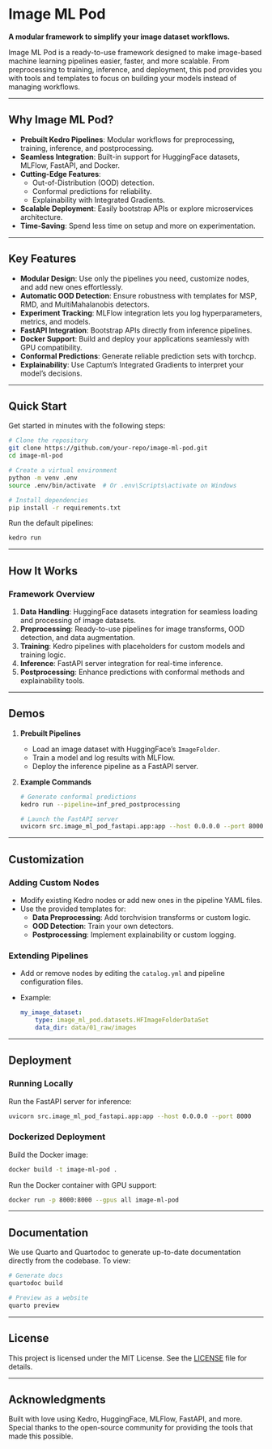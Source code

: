 # Image ML Pod

**A modular framework to simplify your image dataset workflows.**

Image ML Pod is a ready-to-use framework designed to make image-based machine learning pipelines easier, faster, and more scalable. From preprocessing to training, inference, and deployment, this pod provides you with tools and templates to focus on building your models instead of managing workflows.

---

## **Why Image ML Pod?**

- **Prebuilt Kedro Pipelines**: Modular workflows for preprocessing, training, inference, and postprocessing.
- **Seamless Integration**: Built-in support for HuggingFace datasets, MLFlow, FastAPI, and Docker.
- **Cutting-Edge Features**:
  - Out-of-Distribution (OOD) detection.
  - Conformal predictions for reliability.
  - Explainability with Integrated Gradients.
- **Scalable Deployment**: Easily bootstrap APIs or explore microservices architecture.
- **Time-Saving**: Spend less time on setup and more on experimentation.

---

## **Key Features**

- **Modular Design**: Use only the pipelines you need, customize nodes, and add new ones effortlessly.
- **Automatic OOD Detection**: Ensure robustness with templates for MSP, RMD, and MultiMahalanobis detectors.
- **Experiment Tracking**: MLFlow integration lets you log hyperparameters, metrics, and models.
- **FastAPI Integration**: Bootstrap APIs directly from inference pipelines.
- **Docker Support**: Build and deploy your applications seamlessly with GPU compatibility.
- **Conformal Predictions**: Generate reliable prediction sets with torchcp.
- **Explainability**: Use Captum’s Integrated Gradients to interpret your model’s decisions.

---

## **Quick Start**

Get started in minutes with the following steps:

```bash
# Clone the repository
git clone https://github.com/your-repo/image-ml-pod.git
cd image-ml-pod

# Create a virtual environment
python -m venv .env
source .env/bin/activate  # Or .env\Scripts\activate on Windows

# Install dependencies
pip install -r requirements.txt
```

Run the default pipelines:
```bash
kedro run
```

---

## **How It Works**

### Framework Overview

1. **Data Handling**: HuggingFace datasets integration for seamless loading and processing of image datasets.
2. **Preprocessing**: Ready-to-use pipelines for image transforms, OOD detection, and data augmentation.
3. **Training**: Kedro pipelines with placeholders for custom models and training logic.
4. **Inference**: FastAPI server integration for real-time inference.
5. **Postprocessing**: Enhance predictions with conformal methods and explainability tools.

---

## **Demos**

1. **Prebuilt Pipelines**
   - Load an image dataset with HuggingFace’s `ImageFolder`.
   - Train a model and log results with MLFlow.
   - Deploy the inference pipeline as a FastAPI server.

2. **Example Commands**
   ```bash
   # Generate conformal predictions
   kedro run --pipeline=inf_pred_postprocessing

   # Launch the FastAPI server
   uvicorn src.image_ml_pod_fastapi.app:app --host 0.0.0.0 --port 8000
   ```

---

## **Customization**

### Adding Custom Nodes

- Modify existing Kedro nodes or add new ones in the pipeline YAML files.
- Use the provided templates for:
  - **Data Preprocessing**: Add torchvision transforms or custom logic.
  - **OOD Detection**: Train your own detectors.
  - **Postprocessing**: Implement explainability or custom logging.

### Extending Pipelines

- Add or remove nodes by editing the `catalog.yml` and pipeline configuration files.
- Example:
  ```yaml
  my_image_dataset:
      type: image_ml_pod.datasets.HFImageFolderDataSet
      data_dir: data/01_raw/images
  ```

---

## **Deployment**

### Running Locally

Run the FastAPI server for inference:
```bash
uvicorn src.image_ml_pod_fastapi.app:app --host 0.0.0.0 --port 8000
```

### Dockerized Deployment

Build the Docker image:
```bash
docker build -t image-ml-pod .
```

Run the Docker container with GPU support:
```bash
docker run -p 8000:8000 --gpus all image-ml-pod
```

---

## **Documentation**

We use Quarto and Quartodoc to generate up-to-date documentation directly from the codebase. To view:

```bash
# Generate docs
quartodoc build

# Preview as a website
quarto preview
```

---

## **License**

This project is licensed under the MIT License. See the [LICENSE](LICENSE) file for details.

---

## **Acknowledgments**

Built with love using Kedro, HuggingFace, MLFlow, FastAPI, and more. Special thanks to the open-source community for providing the tools that made this possible.




